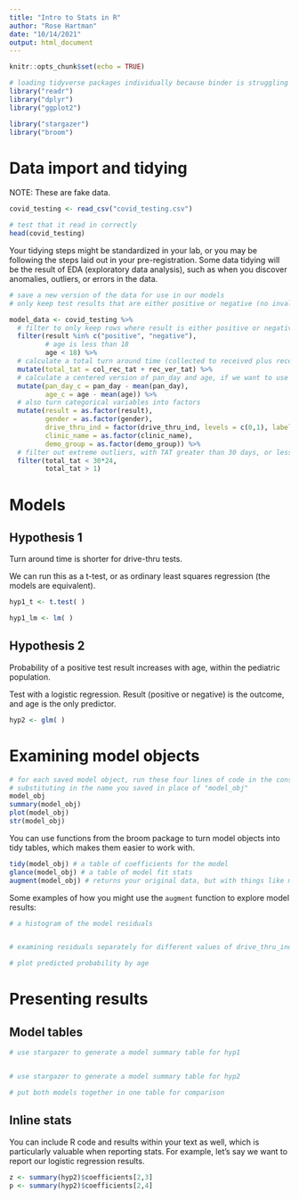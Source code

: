 ```yaml
---
title: "Intro to Stats in R"
author: "Rose Hartman"
date: "10/14/2021"
output: html_document
---
```


```r
knitr::opts_chunk$set(echo = TRUE)

# loading tidyverse packages individually because binder is struggling
library("readr")
library("dplyr")
library("ggplot2")

library("stargazer")
library("broom")
```

# Data import and tidying

NOTE: These are fake data. 

```r
covid_testing <- read_csv("covid_testing.csv")

# test that it read in correctly
head(covid_testing)
```

Your tidying steps might be standardized in your lab, or you may be following the steps laid out in your pre-registration. Some data tidying will be the result of EDA (exploratory data analysis), such as when you discover anomalies, outliers, or errors in the data. 

```r
# save a new version of the data for use in our models
# only keep test results that are either positive or negative (no invalid tests), and only for pediatric patients (< 18 years old)

model_data <- covid_testing %>% 
  # filter to only keep rows where result is either positive or negative
  filter(result %in% c("positive", "negative"),
         # age is less than 18
         age < 18) %>% 
  # calculate a total turn around time (collected to received plus received to verified)
  mutate(total_tat = col_rec_tat + rec_ver_tat) %>% 
  # calculate a centered version of pan_day and age, if we want to use them as predictors in models with interactions
  mutate(pan_day_c = pan_day - mean(pan_day),
         age_c = age - mean(age)) %>% 
  # also turn categorical variables into factors
  mutate(result = as.factor(result),
         gender = as.factor(gender),
         drive_thru_ind = factor(drive_thru_ind, levels = c(0,1), labels = c("no", "yes")),
         clinic_name = as.factor(clinic_name),
         demo_group = as.factor(demo_group)) %>% 
  # filter out extreme outliers, with TAT greater than 30 days, or less than 1 hour
  filter(total_tat < 30*24, 
         total_tat > 1)
```

# Models

## Hypothesis 1

Turn around time is shorter for drive-thru tests.

We can run this as a t-test, or as ordinary least squares regression (the models are equivalent).

```r
hyp1_t <- t.test( )
```

```r
hyp1_lm <- lm( )
```


## Hypothesis 2

Probability of a positive test result increases with age, within the pediatric population.

Test with a logistic regression. Result (positive or negative) is the outcome, and age is the only predictor. 

```r
hyp2 <- glm( )
```

# Examining model objects

```r
# for each saved model object, run these four lines of code in the console, one at a time
# substituting in the name you saved in place of "model_obj"
model_obj
summary(model_obj)
plot(model_obj)
str(model_obj)
```

You can use functions from the broom package to turn model objects into tidy tables, which makes them easier to work with.

```r
tidy(model_obj) # a table of coefficients for the model
glance(model_obj) # a table of model fit stats
augment(model_obj) # returns your original data, but with things like model estimates and residuals added on as new columns
```

Some examples of how you might use the `augment` function to explore model results:

```r
# a histogram of the model residuals


# examining residuals separately for different values of drive_thru_ind

```

```r
# plot predicted probability by age

```


# Presenting results

## Model tables


```r
# use stargazer to generate a model summary table for hyp1


# use stargazer to generate a model summary table for hyp2

```

```r
# put both models together in one table for comparison


```


## Inline stats

You can include R code and results within your text as well, which is particularly valuable when reporting stats. For example, let's say we want to report our logistic regression results. 

```r
z <- summary(hyp2)$coefficients[2,3]
p <- summary(hyp2)$coefficients[2,4]
```


